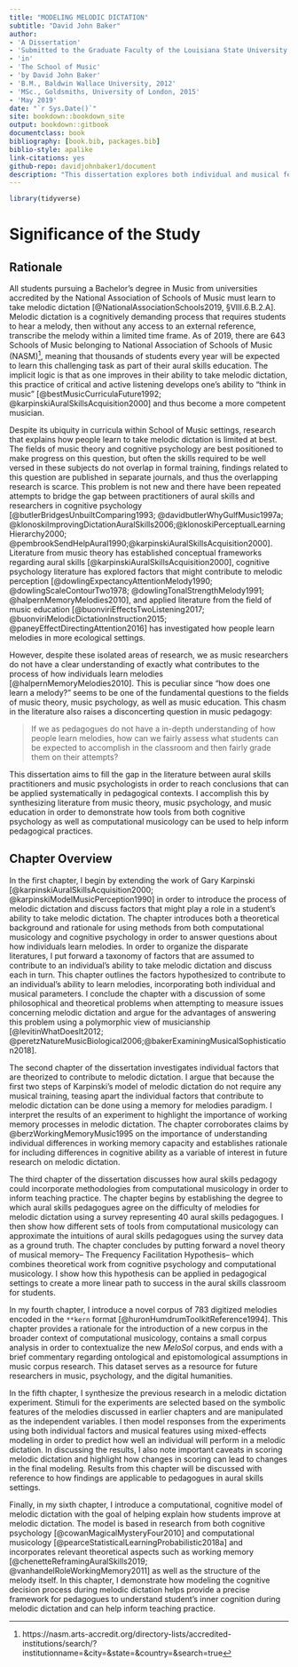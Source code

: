 ```yaml
--- 
title: "MODELING MELODIC DICTATION"
subtitle: "David John Baker"
author: 
- 'A Dissertation' 
- 'Submitted to the Graduate Faculty of the Louisiana State University and Agricultural and Mechanical College in partial fulfillment of the requirements for the degree of Doctor of Philosophy'
- 'in'
- 'The School of Music'
- 'by David John Baker'
- 'B.M., Baldwin Wallace University, 2012'
- 'MSc., Goldsmiths, University of London, 2015'
- 'May 2019' 
date: "`r Sys.Date()`"
site: bookdown::bookdown_site
output: bookdown::gitbook
documentclass: book
bibliography: [book.bib, packages.bib]
biblio-style: apalike
link-citations: yes
github-repo: davidjohnbaker1/document
description: "This dissertation explores both individual and musical features that might contribute to processes involved in melodic dictation."
---
```


```r
library(tidyverse)
```

# Significance of the Study

## Rationale

All students pursuing a Bachelor's degree in Music from universities accredited by the National Association of Schools of Music must learn to take melodic dictation [@NationalAssociationSchools2019, §VIII.6.B.2.A].
Melodic dictation is a cognitively demanding process that requires students to hear a melody, then without any access to an external reference, transcribe the melody within a limited time frame.
As of 2019, there are 643 Schools of Music belonging to National Association of Schools of Music (NASM)^[https://nasm.arts-accredit.org/directory-lists/accredited-institutions/search/?institutionname=&city=&state=&country=&search=true], meaning that thousands of students every year will be expected to learn this challenging task as part of their aural skills education.
The implicit logic is that as one improves in their ability to take melodic dictation, this practice of critical and active listening develops one's ability to "think in music" [@bestMusicCurriculaFuture1992; @karpinskiAuralSkillsAcquisition2000] and thus become a more competent musician.

Despite its ubiquity in curricula within School of Music settings, research that explains how people learn to take melodic dictation is limited at best.
The fields of music theory and cognitive psychology are best positioned to make progress on this question, but often the skills required to be well versed in these subjects do not overlap in formal training, findings related to this question are published in separate journals, and thus the overlapping research is scarce.
This problem is not new and there have been repeated attempts to bridge the gap between practitioners of aural skills and researchers in cognitive psychology [@butlerBridgesUnbuiltComparing1993; @davidbutlerWhyGulfMusic1997a; @klonoskiImprovingDictationAuralSkills2006;@klonoskiPerceptualLearningHierarchy2000; @pembrookSendHelpAural1990;@karpinskiAuralSkillsAcquisition2000].
Literature from music theory has established conceptual frameworks regarding aural skills [@karpinskiAuralSkillsAcquisition2000], cognitive psychology literature has explored factors that might contribute to melodic perception [@dowlingExpectancyAttentionMelody1990; @dowlingScaleContourTwo1978; @dowlingTonalStrengthMelody1991; @halpernMemoryMelodies2010], and applied literature from the field of music education [@buonviriEffectsTwoListening2017; @buonviriMelodicDictationInstruction2015; @paneyEffectDirectingAttention2016] has investigated how people learn melodies in more ecological settings.

However, despite these isolated areas of research, we as music researchers do not have a clear understanding of exactly what contributes to the process of how individuals learn melodies [@halpernMemoryMelodies2010].
This is peculiar since "how does one learn a melody?" seems to be one of the fundamental questions to the fields of music theory, music psychology, as well as music education. 
This chasm in the literature also raises a disconcerting question in music pedagogy: 

> If we as pedagogues do not have a in-depth understanding of how people learn melodies, how can we fairly assess what students can be expected to accomplish in the classroom and then fairly grade them on their attempts?

This dissertation aims to fill the gap in the literature between aural skills practitioners and music psychologists in order to reach conclusions that can be applied systematically in pedagogical contexts.
I accomplish this by synthesizing literature from music theory, music psychology, and music education in order to demonstrate how tools from both cognitive psychology as well as computational musicology can be used to help inform pedagogical practices.

## Chapter Overview 

In the first chapter, I begin by extending the work of Gary Karpinski [@karpinskiAuralSkillsAcquisition2000; @karpinskiModelMusicPerception1990] in order to introduce the process of melodic dictation and discuss factors that  might play a role in a student's ability to take melodic dictation.
The chapter introduces both a theoretical background and rationale for using methods from both computational musicology and cognitive psychology in order to answer questions about how individuals learn melodies.
In order to organize the disparate literatures, I put forward a taxonomy of factors that are assumed to contribute to an individual's ability to take melodic dictation and discuss each in turn.
This chapter outlines the factors hypothesized to contribute to an individual's ability to learn melodies, incorporating both individual and musical parameters.
I conclude the chapter with a discussion of some philosophical and theoretical problems when attempting to measure issues concerning melodic dictation and argue for the advantages of answering this problem using a polymorphic view of musicianship [@levitinWhatDoesIt2012; @peretzNatureMusicBiological2006;@bakerExaminingMusicalSophistication2018].

The second chapter of the dissertation investigates individual factors that are theorized to contribute to melodic dictation.
I argue that because the first two steps of Karpinski's model of melodic dictation do not require any musical training, teasing apart the individual factors that contribute to melodic dictation can be done using a memory for melodies paradigm. 
I interpret the results of an experiment to highlight the importance of working memory processes in melodic dictation.
The chapter corroborates claims by @berzWorkingMemoryMusic1995 on the importance of understanding individual differences in working memory capacity and establishes rationale for including differences in cognitive ability as a variable of interest in future research on melodic dictation.

The third chapter of the dissertation discusses how aural skills pedagogy could incorporate methodologies from computational musicology in order to inform teaching practice.
The chapter begins by establishing the degree to which aural skills pedagogues agree on the difficulty of melodies for melodic dictation using a survey representing 40 aural skills pedagogues.
I then show how different sets of tools from computational musicology can approximate the intuitions of aural skills pedagogues using the survey data as a ground truth.
The chapter concludes by putting forward a novel theory of musical memory-- The Frequency Facilitation Hypothesis-- which combines theoretical work from cognitive psychology and computational musicology.
I show how this hypothesis can be applied in pedagogical settings to create a more linear path to success in the aural skills classroom for students.

In my fourth chapter, I introduce a novel corpus of 783 digitized melodies encoded in the ```**kern```
format [@huronHumdrumToolkitReference1994].
This chapter provides a rationale for the introduction of a new corpus in the broader context of computational musicology, contains a small corpus analysis in order to contextualize the new _MeloSol_ corpus, and ends with a brief commentary regarding ontological and epistomological assumptions in music corpus research.
This dataset serves as a resource for future researchers in music, psychology, and the digital humanities. 

In the fifth chapter, I synthesize the previous research in a melodic dictation experiment. 
Stimuli for the experiments are selected based on the symbolic features of the melodies discussed in earlier chapters and are manipulated as the independent variables. 
I then model responses from the experiments using both individual factors and musical features using mixed-effects modeling in order to predict how well an individual will perform in a melodic dictation. 
In discussing the results, I also note important caveats in scoring melodic dictation and highlight how changes in scoring can lead to changes in the final modeling.
Results from this chapter will be discussed with reference to how findings are applicable to pedagogues in aural skills settings. 

Finally, in my sixth chapter, I introduce a computational, cognitive model of melodic dictation with the goal of helping explain how students improve at melodic dictation. 
The model is based in research from both cognitive psychology [@cowanMagicalMysteryFour2010] and computational musicology [@pearceStatisticalLearningProbabilistic2018a] and incorporates relevant theoretical aspects such as working memory [@chenetteReframingAuralSkills2019; @vanhandelRoleWorkingMemory2011] as well as the structure of the melody itself. 
In this chapter, I demonstrate how modeling the cognitive decision process during melodic dictation helps provide a precise framework for pedagogues to understand student’s inner cognition during melodic dictation and can help inform teaching practice. 
